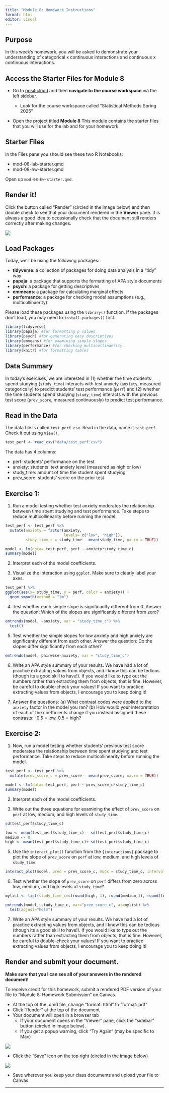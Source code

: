 ```yaml
---
title: "Module 8: Homework Instructions"
format: html
editor: visual
---
```


## Purpose

In this week's homework, you will be asked to demonstrate your understanding of categorical x continuous interactions and continuous x continuous interactions.

## Access the Starter Files for Module 8

-   Go to [posit.cloud](posit.cloud) and then **navigate to the course workspace** via the left sidebar.

    -   Look for the course workspace called "Statistical Methods Spring 2025"

-   Open the project titled **Module 8** This module contains the starter files that you will use for the lab and for your homework.

## Starter Files

In the Files pane you should see these two R Notebooks:

-   mod-08-lab-starter.qmd
-   mod-08-hw-starter.qmd

Open up `mod-08-hw-starter.qmd`.

## Render it!

Click the button called "Render" (circled in the image below) and then double check to see that your document rendered in the **Viewer** pane. It is always a good idea to occasionally check that the document still renders correctly after making changes.

![](images/render.png)

## Load Packages

Today, we'll be using the following packages:

-   **tidyverse**: a collection of packages for doing data analysis in a "tidy" way
-   **papaja**: a package that supports the formatting of APA style documents
-   **psych**: a package for getting descriptives
-   **emmeans**: a package for calculating marginal effects
-   **performance**: a package for checking model assumptions (e.g., multicollinaerity)

Please load these packages using the `library()` function. If the packages don't load, you may need to `install.packages()` first.

```r
library(tidyverse)
library(papaja) #for formatting p values
library(psych) #for generating easy descriptives
library(emmeans) #for examining simple slopes
library(performance) #for checking multicollinaerity
library(knitr) #for formatting tables

```

## Data Summary

In today's exercises, we are interested in (1) whether the time students spend studying (`study_time`) interacts with test anxiety (`anxiety`, measured categorically) to predict students' test performance (`perf`) and (2) whether the time students spend studying (`study_time`) interacts with the previous test score (`prev_score`, measured continuously) to predict test performance.

## Read in the Data

The data file is called `test_perf.csv`. Read in the data, name it `test_perf`. Check it out using `View()`.

```r

test_perf <- read_csv("data/test_perf.csv")

```

The data has 4 columns:

-   perf: students' performance on the test
-   anxiety: students' text anxiety level (measured as high or low)
-   study_time: amount of time the student spent studying
-   prev_score: students' score on the prior test

## Exercise 1:

1.  Run a model testing whether test anxiety moderates the relationship between time spent studying and test performance. Take steps to reduce multicollinearity before running the model.

```r
test_perf <- test_perf %>% 
  mutate(anxiety = factor(anxiety,
                          levels= c("low", "high")),
         study_time_c = study_time - mean(study_time, na.rm = TRUE))

model <- lm(data= test_perf, perf ~ anxiety*study_time_c)
summary(model)

```

2.  Interpret each of the model coefficients.

3.  Visualize the interaction using `ggplot`. Make sure to clearly label your axes.

```r
test_perf %>% 
ggplot(aes(x= study_time, y = perf, color = anxiety)) + 
  geom_smooth(method = "lm")
```

4.  Test whether each simple slope is significantly different from 0. Answer the question: Which of the slopes are significantly different from zero?

```r
emtrends(model, ~anxiety, var = "study_time_c") %>% 
  test()
```

5.  Test whether the simple slopes for low anxiety and high anxiety are significantly different from each other. Answer the question: Do the slopes differ significantly from each other?

```r
emtrends(model, pairwise~anxiety, var = "study_time_c")
```

6.  Write an APA style summary of your results. We have had a lot of practice extracting values from objects, and I know this can be tedious (though its a good skill to have!). If you would like to type out the numbers rather than extracting them from objects, that is fine. However, be careful to double-check your values! If you want to practice extracting values from objects, I encourage you to keep doing it!

7.  Answer the questions: (a) What contrast codes were applied to the `anxiety` factor in the model you ran? (b) How would your interpretation of each of the coefficients change if you instead assigned these contrasts: -0.5 = low, 0.5 = high?

## Exercise 2:

1.  Now, run a model testing whether students' previous test score moderates the relationship between time spent studying and test performance. Take steps to reduce multicollinearity before running the model.

```r
test_perf <- test_perf %>% 
  mutate(prev_score_c = prev_score - mean(prev_score, na.rm = TRUE))

model <- lm(data= test_perf, perf ~ prev_score_c*study_time_c)
summary(model)

```

2.  Interpret each of the model coefficients.

3.  Write out the three equations for examining the effect of `prev_score` on `perf` at low, medium, and high levels of `study_time`.

```r

sd(test_perf$study_time_c)

low <- mean(test_perf$study_time_c) - sd(test_perf$study_time_c)
medium <- 0
high <- mean(test_perf$study_time_c)+ sd(test_perf$study_time_c)

```

5.  Use the `interact_plot()` function from the `{interactions}` package to plot the slope of `prev_score` on `perf` at low, medium, and high levels of `study_time`.

```r

interact_plot(model, pred = prev_score_c, modx = study_time_c, interval = TRUE, plot.points = TRUE)

```

6.  Test whether the slope of `prev_score` on `perf` differs from zero across low, medium, and high levels of `study_time`?

```r

mylist <- list(study_time_c=c(round(high, 1), round(medium,1), round(low, 1)))

emtrends(model,~study_time_c, var="prev_score_c", at=mylist) %>%
  test(adjust="holm")

```

7.  Write an APA style summary of your results. We have had a lot of practice extracting values from objects, and I know this can be tedious (though its a good skill to have!). If you would like to type out the numbers rather than extracting them from objects, that is fine. However, be careful to double-check your values! If you want to practice extracting values from objects, I encourage you to keep doing it!

## Render and submit your document.

**Make sure that you I can see all of your answers in the rendered document!**

To receive credit for this homework, submit a rendered PDF version of your file to "Module 8: Homework Submission" on Canvas.

-   At the top of the .qmd file, change "format: html" to "format: pdf"
-   Click "Render" at the top of the document
-   Your document will open in a browser tab
    -   If your document opens in the "Viewer" pane, click the "sidebar" button (circled in image below).
    -   If you get a popup warning, click "Try Again" (may be specific to Mac)

![](images/sidebar.png)

-   Click the "Save" icon on the top right (circled in the image below)

![](images/save_pdf.png)

-   Save wherever you keep your class documents and upload your file to Canvas

------------------------------------------------------------------------
